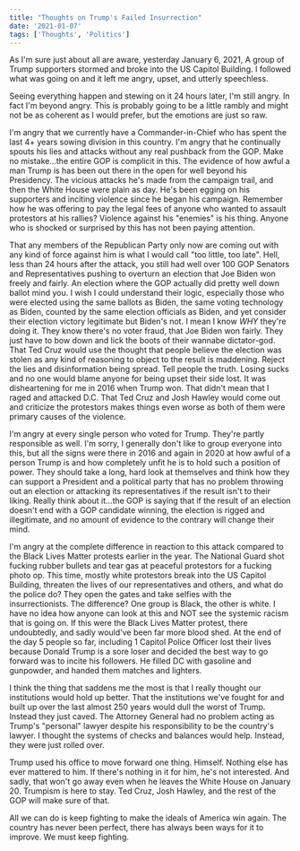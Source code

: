 ```yaml
---
title: "Thoughts on Trump's Failed Insurrection"
date: '2021-01-07'
tags: ['Thoughts', 'Politics']
---
```


As I'm sure just about all are aware, yesterday January 6, 2021, A group of Trump supporters stormed and broke into the US Capitol Building. I followed what was going on and it left me angry, upset, and utterly speechless.

Seeing everything happen and stewing on it 24 hours later, I'm still angry. In fact I'm beyond angry. This is probably going to be a little rambly and might not be as coherent as I would prefer, but the emotions are just so raw.

I'm angry that we currently have a Commander-in-Chief who has spent the last 4+ years sowing division in this country. I'm angry that he continually spouts his lies and attacks without any real pushback from the GOP. Make no mistake...the entire GOP is complicit in this. The evidence of how awful a man Trump is has been out there in the open for well beyond his Presidency. The vicious attacks he's made from the campaign trail, and then the White House were plain as day. He's been egging on his supporters and inciting violence since he began his campaign. Remember how he was offering to pay the legal fees of anyone who wanted to assault protestors at his rallies? Violence against his "enemies" is his thing. Anyone who is shocked or surprised by this has not been paying attention.

That any members of the Republican Party only now are coming out with any kind of force against him is what I would call "too little, too late". Hell, less than 24 hours after the attack, you still had well over 100 GOP Senators and Representatives pushing to overturn an election that Joe Biden won freely and fairly. An election where the GOP actually did pretty well down ballot mind you. I wish I could understand their logic, especially those who were elected using the same ballots as Biden, the same voting technology as Biden, counted by the same election officials as Biden, and yet consider their election victory legitimate but Biden's not. I mean I know _WHY_ they're doing it. They know there's no voter fraud, that Joe Biden won fairly. They just have to bow down and lick the boots of their wannabe dictator-god. That Ted Cruz would use the thought that people believe the election was stolen as any kind of reasoning to object to the result is maddening. Reject the lies and disinformation being spread. Tell people the truth. Losing sucks and no one would blame anyone for being upset their side lost. It was disheartening for me in 2016 when Trump won. That didn't mean that I raged and attacked D.C. That Ted Cruz and Josh Hawley would come out and criticize the protestors makes things even worse as both of them were primary causes of the violence.

I'm angry at every single person who voted for Trump. They're partly responsible as well. I'm sorry, I generally don't like to group everyone into this, but all the signs were there in 2016 and again in 2020 at how awful of a person Trump is and how completely unfit he is to hold such a position of power. They should take a long, hard look at themselves and think how they can support a President and a political party that has no problem throwing out an election or attacking its representatives if the result isn't to their liking. Really think about it...the GOP is saying that if the result of an election doesn't end with a GOP candidate winning, the election is rigged and illegitimate, and no amount of evidence to the contrary will change their mind.

I'm angry at the complete difference in reaction to this attack compared to the Black Lives Matter protests earlier in the year. The National Guard shot fucking rubber bullets and tear gas at peaceful protestors for a fucking photo op. This time, mostly white protestors break into the US Capitol Building, threaten the lives of our representatives and others, and what do the police do? They open the gates and take selfies with the insurrectionists. The difference? One group is Black, the other is white. I have no idea how anyone can look at this and NOT see the systemic racism that is going on. If this were the Black Lives Matter protest, there undoubtedly, and sadly would've been far more blood shed. At the end of the day 5 people so far, including 1 Capitol Police Officer lost their lives because Donald Trump is a sore loser and decided the best way to go forward was to incite his followers. He filled DC with gasoline and gunpowder, and handed them matches and lighters.

<EmbeddedPost
    content="We’re not asking you to shoot them like you shoot us, we’re asking you to NOT shoot us like you don’t shoot them..."
    name="Davontae Harris"
    username="wichkid"
    link="https://twitter.com/wichkid/status/1346990204071108610?ref_src=twsrc%5Etfw"
    date="January 6, 2021"
    profileLink="https://twitter.com/wichkid"
/>

I think the thing that saddens me the most is that I really thought our institutions would hold up better. That the institutions we've fought for and built up over the last almost 250 years would dull the worst of Trump. Instead they just caved. The Attorney General had no problem acting as Trump's "personal" lawyer despite his responsibility to be the country's lawyer. I thought the systems of checks and balances would help. Instead, they were just rolled over.

Trump used his office to move forward one thing. Himself. Nothing else has ever mattered to him. If there's nothing in it for him, he's not interested. And sadly, that won't go away even when he leaves the White House on January 20. Trumpism is here to stay. Ted Cruz, Josh Hawley, and the rest of the GOP will make sure of that.

All we can do is keep fighting to make the ideals of America win again. The country has never been perfect, there has always been ways for it to improve. We must keep fighting.

